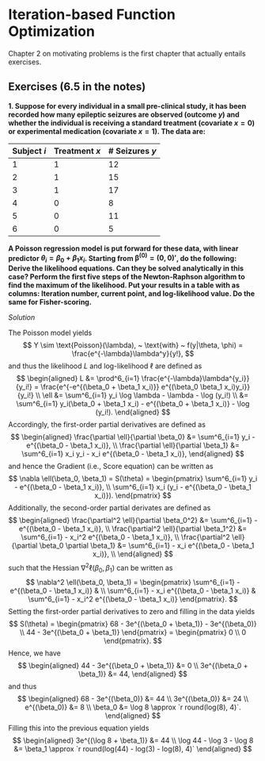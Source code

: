 # Iteration-based Function Optimization

Chapter 2 on motivating problems is the first chapter that actually entails exercises.

## Exercises (6.5 in the notes)

__1. Suppose for every individual in a small pre-clinical study, it has been recorded how many epileptic seizures are observed (outcome $y$) and whether the individual is receiving a standard treatment (covariate $x=0$) or experimental medication (covariate $x=1$). The data are:__

| Subject $i$ | Treatment $x$ | # Seizures $y$ |
|---|---|----|
| 1 | 1 | 12 |
| 2 | 1 | 15 |
| 3 | 1 | 17 |
| 4 | 0 | 8  | 
| 5 | 0 | 11 |
| 6 | 0 | 5  |

__A Poisson regression model is put forward for these data, with linear predictor $\theta_i = \beta_0 + \beta_1 x_i$. Starting from $\boldsymbol{\beta}^{(0)} = (0,0)'$, do the following: Derive the likelihood equations. Can they be solved analytically in this case? Perform the first five steps of the Newton-Raphson algorithm to find the maximum of the likelihood. Put your results in a table with as columns: Iteration number, current point, and log-likelihood value. Do the same for Fisher-scoring.__

_Solution_

The Poisson model yields 
$$
Y \sim \text{Poisson}(\lambda), 
~ \text{with} ~ 
f(y|\theta, \phi) = \frac{e^{-\lambda}\lambda^y}{y!},
$$
and thus the likelihood $L$ and log-likelihood $\ell$ are defined as
$$
\begin{aligned}
L &= \prod^6_{i=1} \frac{e^{-\lambda}\lambda^{y_i}}{y_i!} = \frac{e^{-e^{(\beta_0 + \beta_1 x_i)}} e^{(\beta_0 \beta_1 x_i)y_i}}{y_i!} \\
\ell &= \sum^6_{i=1} y_i \log \lambda - \lambda - \log (y_i!) \\
&= \sum^6_{i=1} y_i(\beta_0 + \beta_1 x_i) - e^{(\beta_0 + \beta_1 x_i)} - \log (y_i!). 
\end{aligned}
$$
Accordingly, the first-order partial derivatives are defined as
$$
\begin{aligned}
\frac{\partial \ell}{\partial \beta_0} &=
\sum^6_{i=1} y_i - e^{(\beta_0 - \beta_1 x_i)}, \\
\frac{\partial \ell}{\partial \beta_1} &=
\sum^6_{i=1} x_i y_i - x_i e^{(\beta_0 - \beta_1 x_i)},
\end{aligned}
$$
and hence the Gradient (i.e., Score equation) can be written as
$$
\nabla \ell(\beta_0, \beta_1) = S(\theta) = \begin{pmatrix}
\sum^6_{i=1} y_i - e^{(\beta_0 - \beta_1 x_i)}, \\
\sum^6_{i=1} x_i (y_i - e^{(\beta_0 - \beta_1 x_i)}).
\end{pmatrix}
$$
Additionally, the second-order partial derivates are defined as
$$
\begin{aligned}
\frac{\partial^2 \ell}{\partial \beta_0^2} &=
\sum^6_{i=1} - e^{(\beta_0 - \beta_1 x_i)}, \\
\frac{\partial^2 \ell}{\partial \beta_1^2} &=
\sum^6_{i=1} - x_i^2 e^{(\beta_0 - \beta_1 x_i)}, \\
\frac{\partial^2 \ell}{\partial \beta_0 \partial \beta_1} &=
\sum^6_{i=1} - x_i e^{(\beta_0 - \beta_1 x_i)}, \\
\end{aligned}
$$
such that the Hessian $\nabla^2 \ell(\beta_0, \beta_1)$ can be written as
$$
\nabla^2 \ell(\beta_0, \beta_1) =
\begin{pmatrix}
\sum^6_{i=1} - e^{(\beta_0 - \beta_1 x_i)} & \\
\sum^6_{i=1} - x_i e^{(\beta_0 - \beta_1 x_i)} &
\sum^6_{i=1} - x_i^2 e^{(\beta_0 - \beta_1 x_i)}
\end{pmatrix}.
$$
Setting the first-order partial derivatives to zero and filling in the data yields
$$
S(\theta) = \begin{pmatrix}
68 - 3e^{(\beta_0 + \beta_1)} - 3e^{(\beta_0)} \\
44 - 3e^{(\beta_0 + \beta_1)}
\end{pmatrix} = \begin{pmatrix} 0 \\ 0 \end{pmatrix}.
$$
Hence, we have
$$
\begin{aligned}
44 - 3e^{(\beta_0 + \beta_1)} &= 0 \\
3e^{(\beta_0 + \beta_1)} &= 44,
\end{aligned}
$$
and thus
$$
\begin{aligned}
68 - 3e^{(\beta_0)} &= 44 \\
3e^{(\beta_0)} &= 24 \\
e^{(\beta_0)} &= 8 \\
\beta_0 &= \log 8 \approx `r round(log(8), 4)`.
\end{aligned}
$$
Filling this into the previous equation yields
$$
\begin{aligned}
3e^{(\log 8 + \beta_1)} &= 44 \\
\log 44 - \log 3 - \log 8 &= \beta_1 \approx `r round(log(44) - log(3) - log(8), 4)`
\end{aligned}
$$